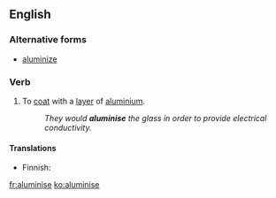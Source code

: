 ==English==

===Alternative forms===
*[[aluminize]]

===Verb===
{{en-verb|aluminises|aluminising|aluminised|aluminised}}

# To [[coat]] with a [[layer]] of [[aluminium]].
#: ''They would '''aluminise''' the glass in order to provide electrical conductivity.''

====Translations====
{{trans-top|to coat}}
* Finnish: {{t|fi|aluminoida}}
{{trans-mid}}
{{trans-bottom}}

[[fr:aluminise]]
[[ko:aluminise]]